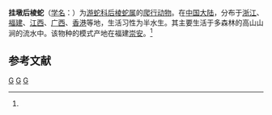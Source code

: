 {{Speciesbox 
| taxon = Opisthotropis kuatunensis
| image = Striped Stream Snake (Opisthotropis kuatunensis) 挂墩後稜蛇.jpg
| binomial_authority = (Pope, 1928)<ref name='id4667'>{{cite web| url =http://www.bioinfo.cn/db05/BjdwSpecies.php?action=view&id=4667| title =挂墩后棱蛇| work =《中国动物物种编目数据库》| publisher =中国科学院微生物研究所| author =中国科学院动物研究所| accessdate =2009-04-11| deadurl =yes| archiveurl =https://web.archive.org/web/20160305072558/http://www.bioinfo.cn/db05/BjdwSpecies.php?action=view&id=4667| archivedate =2016-03-05}}</ref>
}}

'''挂墩后棱蛇'''（[[学名|学名]]：{{lang|la|''Opisthotropis kuatunensis''}}）为[[游蛇科|游蛇科]][[后棱蛇属|后棱蛇属]]的[[爬行动物|爬行动物]]。在[[中国大陆|中国大陆]]，分布于[[浙江|浙江]]、[[福建|福建]]、[[江西|江西]]、[[广西|广西]]、[[香港|香港]]等地，生活习性为半水生。其主要生活于多森林的高山山涧的流水中。该物种的模式产地在福建[[崇安|崇安]]。<ref name='id4667'/>

== 参考文献 ==
{{reflist}}

{{Taxonbar|from=Q3012123}}

[[Category:后棱蛇属|G]]
[[Category:中國特有蛇類|G]]
[[Category:1928年描述的动物|G]]